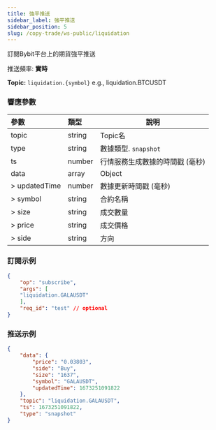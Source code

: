 ```yaml
---
title: 強平推送
sidebar_label: 強平推送
sidebar_position: 5
slug: /copy-trade/ws-public/liquidation
---
```


訂閱Bybit平台上的期貨強平推送

推送頻率: **實時**

**Topic:**
`liquidation.{symbol}` e.g., liquidation.BTCUSDT

### 響應參數
| 參數 | 類型 | 說明|
|:----- |:-----|----- |
|topic |string |Topic名 |
|type |string |數據類型. `snapshot` |
|ts |number |行情服務生成數據的時間戳 (毫秒) |
|data |array |Object |
|> updatedTime |number |數據更新時間戳 (毫秒) |
|> symbol |string |合約名稱 |
|> size |string |成交數量 |
|> price |string |成交價格 |
|> side |string |方向 |

### 訂閱示例

```json
{
    "op": "subscribe",
    "args": [
    "liquidation.GALAUSDT"
    ],
    "req_id": "test" // optional
}
```

### 推送示例

```json
{
    "data": {
        "price": "0.03803",
        "side": "Buy",
        "size": "1637",
        "symbol": "GALAUSDT",
        "updatedTime": 1673251091822
    },
    "topic": "liquidation.GALAUSDT",
    "ts": 1673251091822,
    "type": "snapshot"
}
```
